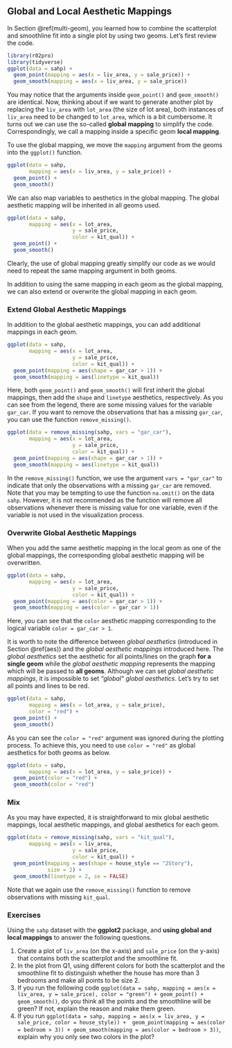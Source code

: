 ## Global and Local Aesthetic Mappings {#global-local-mapping}

In Section \@ref(multi-geom), you learned how to combine the scatterplot and smoothline fit into a single plot by using two geoms. Let's first review the code.

```r
library(r02pro)
library(tidyverse)
ggplot(data = sahp) + 
  geom_point(mapping = aes(x = liv_area, y = sale_price)) + 
  geom_smooth(mapping = aes(x = liv_area, y = sale_price))
```

You may notice that the arguments inside `geom_point()` and `geom_smooth()` are identical. Now, thinking about if we want to generate another plot by replacing the `liv_area` with `lot_area` (the size of lot area), both instances of `liv_area` need to be changed to `lot_area`, which is a bit cumbersome. It turns out we can use the so-called **global mapping** to simplify the code. Correspondingly, we call a mapping inside a specific geom **local mapping**.

To use the global mapping, we move the `mapping` argument from the geoms into the `ggplot()` function. 
```r
ggplot(data = sahp, 
       mapping = aes(x = liv_area, y = sale_price)) + 
  geom_point() + 
  geom_smooth()
```

We can also map variables to aesthetics in the global mapping. The global aesthetic mapping will be inherited in all geoms used. 
```r
ggplot(data = sahp, 
       mapping = aes(x = lot_area, 
                     y = sale_price, 
                     color = kit_qual)) +
  geom_point() + 
  geom_smooth()
```

Clearly, the use of global mapping greatly simplify our code as we would need to repeat the same mapping argument in both geoms. 

In addition to using the same mapping in each geom as the global mapping, we can also extend or overwrite the global mapping in each geom.

### Extend Global Aesthetic Mappings

In addition to the global aesthetic mappings, you can add additional mappings in each geom. 

```r
ggplot(data = sahp, 
       mapping = aes(x = lot_area, 
                     y = sale_price, 
                     color = kit_qual)) + 
  geom_point(mapping = aes(shape = gar_car > 1)) + 
  geom_smooth(mapping = aes(linetype = kit_qual))
```

Here, both `geom_point()` and `geom_smooth()` will first inherit the global mappings, then add the `shape` and `linetype` aesthetics, respectively. As you can see from the legend, there are some missing values for the variable `gar_car`. If you want to remove the observations that has a missing `gar_car`, you can use the function `remove_missing()`. 
```r
ggplot(data = remove_missing(sahp, vars = "gar_car"), 
       mapping = aes(x = lot_area, 
                     y = sale_price, 
                     color = kit_qual)) +
  geom_point(mapping = aes(shape = gar_car > 1)) + 
  geom_smooth(mapping = aes(linetype = kit_qual))
```

In the `remove_missing()` function, we use the argument `vars = "gar_car"` to indicate that only the observations with a missing `gar_car` are removed. Note that you may be tempting to use the function `na.omit()` on the data `sahp`. However, it is not recommended as the function will remove all observations whenever there is missing value for one variable, even if the variable is not used in the visualization process. 


### Overwrite Global Aesthetic Mappings

When you add the same aesthetic mapping in the local geom as one of the global mappings, the corresponding global aesthetic mapping will be overwritten. 

```r
ggplot(data = sahp, 
       mapping = aes(x = lot_area, 
                     y = sale_price, 
                     color = kit_qual)) +
  geom_point(mapping = aes(color = gar_car > 1)) + 
  geom_smooth(mapping = aes(color = gar_car > 1))
```

Here, you can see that the `color` aesthetic mapping corresponding to the logical variable `color = gar_car > 1`. 


It is worth to note the difference between *global aesthetics* (introduced in Section \@ref(aes)) and the *global aesthetic mappings* introduced here. The *global aesthetics* set the aesthetic for all points/lines on the graph **for a single geom** while the *global aesthetic mapping* represents the mapping which will be passed to **all geoms**.   Although we can set *global aesthetic mappings*, it is impossible to set *"global" global aesthetics*. Let's try to set all points and lines to be red.

```r
ggplot(data = sahp, 
       mapping = aes(x = lot_area, y = sale_price), 
       color = "red") +
  geom_point() + 
  geom_smooth()
```

As you can see the `color = "red"` argument was ignored during the plotting process. To achieve this, you need to use `color = "red"` as global aesthetics for both geoms as below.

```r
ggplot(data = sahp, 
       mapping = aes(x = lot_area, y = sale_price)) + 
  geom_point(color = "red") +
  geom_smooth(color = "red")
```


### Mix 

As you may have expected, it is straightforward to mix global aesthetic mappings, local aesthetic mappings, and global aesthetics for each geom. 

```r
ggplot(data = remove_missing(sahp, vars = "kit_qual"), 
       mapping = aes(x = liv_area, 
                     y = sale_price, 
                     color = kit_qual)) +
  geom_point(mapping = aes(shape = house_style == "2Story"), 
             size = 2) +
  geom_smooth(linetype = 2, se = FALSE)
```

Note that we again use the `remove_missing()` function to remove observations with missing `kit_qual`. 


### Exercises

Using the `sahp` dataset with the **ggplot2** package, and **using global and local mappings** to answer the following questions.

1. Create a plot of `liv_area` (on the x-axis) and `sale_price` (on the y-axis) that contains both the scatterplot and the smoothline fit.
2. In the plot from Q1, using different colors for both the scatterplot and the smoothline fit to distinguish whether the house has more than 3 bedrooms and make all points to be size 2.
3. If you run the following code `ggplot(data = sahp, mapping = aes(x = liv_area, y = sale_price), color = "green") + geom_point() + geom_smooth()`, do you think all the points and the smoothline will be green? If not, explain the reason and make them green. 
4. If you run `ggplot(data = sahp, mapping = aes(x = liv_area, y = sale_price, color = house_style)) +  geom_point(mapping = aes(color = bedroom > 3)) + geom_smooth(mapping = aes(color = bedroom > 3))`, explain why you only see two colors in the plot? 


